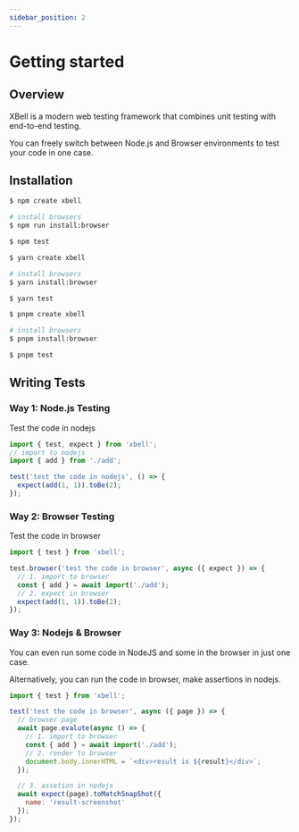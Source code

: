 ```yaml
---
sidebar_position: 2
---
```


# Getting started

## Overview
XBell is a modern web testing framework that combines unit testing with end-to-end testing.

You can freely switch between Node.js and Browser environments to test your code in one case.


## Installation


<Tabs>
<TabItem value="npm" label="npm">

```bash
$ npm create xbell

# install browsers
$ npm run install:browser

$ npm test
```
</TabItem>

<TabItem value="yarn" label="yarn">

```bash
$ yarn create xbell

# install browsers
$ yarn install:browser

$ yarn test
```

</TabItem>
<TabItem value="pnpm" label="pnpm">

```bash
$ pnpm create xbell

# install browsers
$ pnpm install:browser

$ pnpm test
```

</TabItem>
</Tabs>

## Writing Tests

### Way 1: Node.js Testing 
Test the code in nodejs

```javascript title="test-nodejs.test.js"
import { test, expect } from 'xbell';
// import to nodejs
import { add } from './add';

test('test the code in nodejs', () => {
  expect(add(1, 1)).toBe(2);
});

```

### Way 2: Browser Testing
Test the code in browser
```javascript title="test-browser.test.js"
import { test } from 'xbell';

test.browser('test the code in browser', async ({ expect }) => {
  // 1. import to browser
  const { add } = await import('./add');
  // 2. expect in browser
  expect(add(1, 1)).toBe(2);
});
```

### Way 3: Nodejs & Browser
You can even run some code in NodeJS and some in the browser in just one case.

Alternatively, you can run the code in browser, make assertions in nodejs.
```javascript
import { test } from 'xbell';

test('test the code in browser', async ({ page }) => {
  // browser page
  await page.evalute(async () => {
    // 1. import to browser
    const { add } = await import('./add');
    // 2. render to browser
    document.body.innerHTML = `<div>result is ${result}</div>`;
  });

  // 3. assetion in nodejs
  await expect(page).toMatchSnapShot({
    name: 'result-screenshot'
  });
});
```
